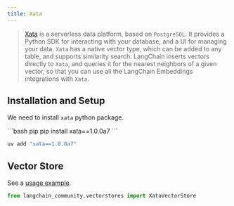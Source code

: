 ```yaml
---
title: Xata
---
```


> [Xata](https://xata.io) is a serverless data platform, based on `PostgreSQL`.
> It provides a Python SDK for interacting with your database, and a UI
> for managing your data.
> `Xata` has a native vector type, which can be added to any table, and
> supports similarity search. LangChain inserts vectors directly to `Xata`,
> and queries it for the nearest neighbors of a given vector, so that you can
> use all the LangChain Embeddings integrations with `Xata`.


## Installation and Setup


We need to install `xata` python package.

<CodeGroup>
```bash pip
pip install xata==1.0.0a7
```

```bash uv
uv add "xata==1.0.0a7"
```
</CodeGroup>

## Vector Store

See a [usage example](/oss/python/integrations/vectorstores/xata).

```python
from langchain_community.vectorstores import XataVectorStore
```
